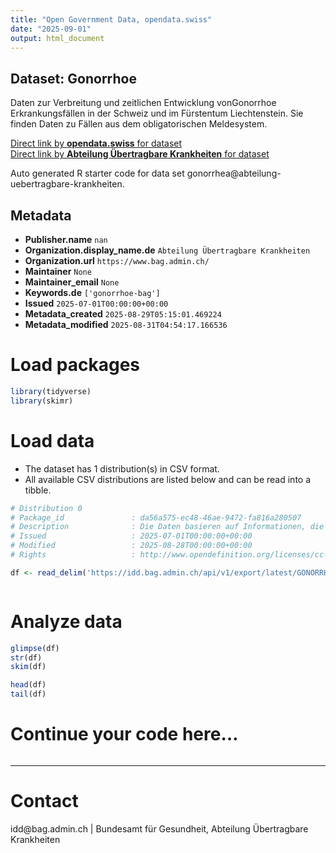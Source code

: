 ```yaml
---
title: "Open Government Data, opendata.swiss"
date: "2025-09-01"
output: html_document
---
```


## Dataset: Gonorrhoe

Daten zur Verbreitung und zeitlichen Entwicklung vonGonorrhoe Erkrankungsfällen in der Schweiz und im Fürstentum Liechtenstein. Sie finden Daten zu Fällen aus dem obligatorischen Meldesystem.

[Direct link by **opendata.swiss** for dataset](https://opendata.swiss/de/dataset/gonorrhoe)<br>
[Direct link by **Abteilung Übertragbare Krankheiten** for dataset](https://idd.bag.admin.ch)

Auto generated R starter code for data set gonorrhea@abteilung-uebertragbare-krankheiten.

## Metadata

- **Publisher.name** `nan`
- **Organization.display_name.de** `Abteilung Übertragbare Krankheiten`
- **Organization.url** `https://www.bag.admin.ch/`
- **Maintainer** `None`
- **Maintainer_email** `None`
- **Keywords.de** `['gonorrhoe-bag']`
- **Issued** `2025-07-01T00:00:00+00:00`
- **Metadata_created** `2025-08-29T05:15:01.469224`
- **Metadata_modified** `2025-08-31T04:54:17.166536`


# Load packages

```r

library(tidyverse)
library(skimr)

```

# Load data

-   The dataset has 1 distribution(s) in CSV format.
-   All available CSV distributions are listed below and can be read into a tibble.

```r

# Distribution 0
# Package_id               : da56a575-ec48-46ae-9472-fa816a280507
# Description              : Die Daten basieren auf Informationen, die Laboratorien, Ärztinnen und Ärzte sowie Spitäler dem BAG im Rahmen der Meldepflicht übermittelt haben.
# Issued                   : 2025-07-01T00:00:00+00:00
# Modified                 : 2025-08-28T00:00:00+00:00
# Rights                   : http://www.opendefinition.org/licenses/cc-by/

df <- read_delim('https://idd.bag.admin.ch/api/v1/export/latest/GONORRHEA_oblig/csv')



```

# Analyze data

```r

glimpse(df)
str(df)
skim(df)

head(df)
tail(df)

```

# Continue your code here...

```r

```

------------------------------------------------------------------------

# Contact

idd@bag.admin.ch | Bundesamt für Gesundheit, Abteilung Übertragbare Krankheiten
